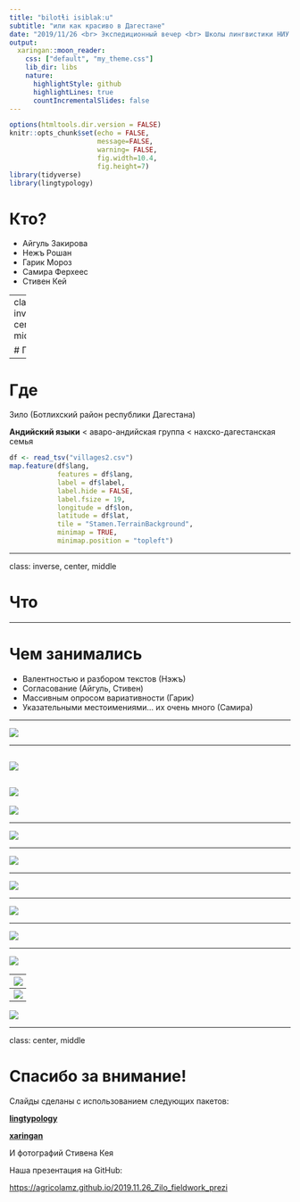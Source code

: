 ```yaml
---
title: "bilotɬi isiblakːu"
subtitle: "или как красиво в Дагестане"
date: "2019/11/26 <br> Экспедиционный вечер <br> Школы лингвистики НИУ ВШЭ"
output:
  xaringan::moon_reader:
    css: ["default", "my_theme.css"]
    lib_dir: libs
    nature:
      highlightStyle: github
      highlightLines: true
      countIncrementalSlides: false
---
```


```r
options(htmltools.dir.version = FALSE)
knitr::opts_chunk$set(echo = FALSE,
                      message=FALSE,
                      warning= FALSE,
                      fig.width=10.4,
                      fig.height=7)
library(tidyverse)
library(lingtypology)
```

# Кто?

- Айгуль Закирова
- Нежъ Рошан
- Гарик Мороз
- Самира Ферхеес
- Стивен Кей

---
class: inverse, center, middle

# Где

---

# Где

Зило (Ботлихский район республики Дагестана)

**Андийский языки** < аваро-андийская группа < нахско-дагестанская семья

```r
df <- read_tsv("villages2.csv")
map.feature(df$lang, 
            features = df$lang,
            label = df$label,
            label.hide = FALSE,
            label.fsize = 19,
            longitude = df$lon,
            latitude = df$lat,
            tile = "Stamen.TerrainBackground",
            minimap = TRUE,
            minimap.position = "topleft")
```

---

class: inverse, center, middle

# Что


---

# Чем занимались

- Валентностью и разбором текстов (Нэжъ)
- Согласование (Айгуль, Стивен)
- Массивным опросом вариативности (Гарик)
- Указательными местоимениями... их очень много (Самира)

---

![](f1.jpg)

---

![](f2.jpg)
---

![](f3.jpg)
---

![](f4.jpg)

---

![](f5.jpg)

---

![](f6.jpg)

---

![](f7.jpg)

---

![](f8.jpg)


---

![](f9.jpg)

---

![](f10.jpg)


---
![](f11.jpg)

---
![](f12.jpg)

---
![](f13.jpg)

---

class: center, middle

# Спасибо за внимание!

Слайды сделаны с использованием следующих пакетов:

[**lingtypology**](https://ropensci.github.io/lingtypology/)

[**xaringan**](https://github.com/yihui/xaringan)

И фотографий Стивена Кея

Наша презентация на GitHub:

<https://agricolamz.github.io/2019.11.26_Zilo_fieldwork_prezi>

